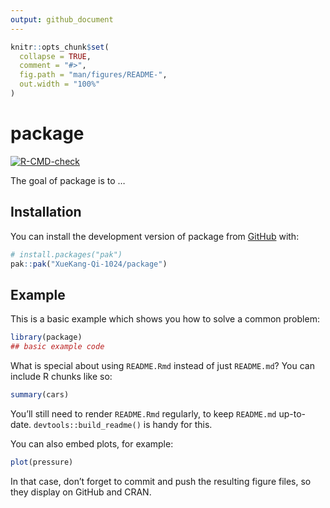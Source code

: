 ```yaml
---
output: github_document
---
```


<!-- README.md is generated from README.Rmd. Please edit that file -->

```r
knitr::opts_chunk$set(
  collapse = TRUE,
  comment = "#>",
  fig.path = "man/figures/README-",
  out.width = "100%"
)
```

# package

<!-- badges: start -->
[![R-CMD-check](https://github.com/XueKang-Qi-1024/package/actions/workflows/R-CMD-check.yaml/badge.svg)](https://github.com/XueKang-Qi-1024/package/actions/workflows/R-CMD-check.yaml)
<!-- badges: end -->

The goal of package is to ...

## Installation

You can install the development version of package from [GitHub](https://github.com/) with:

``` r
# install.packages("pak")
pak::pak("XueKang-Qi-1024/package")
```

## Example

This is a basic example which shows you how to solve a common problem:

```r
library(package)
## basic example code
```

What is special about using `README.Rmd` instead of just `README.md`? You can include R chunks like so:

```r
summary(cars)
```

You'll still need to render `README.Rmd` regularly, to keep `README.md` up-to-date. `devtools::build_readme()` is handy for this.

You can also embed plots, for example:

```r
plot(pressure)
```

In that case, don't forget to commit and push the resulting figure files, so they display on GitHub and CRAN.

